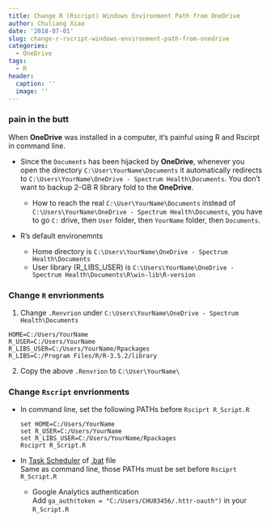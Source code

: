```yaml
---
title: Change R (Rscript) Windows Environment Path from OneDrive
author: Chuliang Xiao
date: '2018-07-01'
slug: change-r-rscript-windows-environment-path-from-onedrive
categories:
  - OneDrive
tags:
  - R
header:
  caption: ''
  image: ''
---
```


### pain in the butt
When **OneDrive** was installed in a computer, it's painful using R and Rscirpt in command line.  

* Since the `Documents` has been hijacked by **OneDrive**, whenever you open the directory `C:\User\YourName\Documents` it automatically redirects to `C:\Users\YourName\OneDrive - Spectrum Health\Documents`. You don't want to backup 2-GB R library fold to the **OneDrive**.   
    
    + How to reach the real `C:\User\YourName\Documents` instead of `C:\Users\YourName\OneDrive - Spectrum Health\Documents`, you have to go `C:` drive, then `User` folder, then `YourName` folder, then `Documents`.   
    
* R's default environemnts  
  + Home directory is `C:\Users\YourName\OneDrive - Spectrum Health\Documents`
  + User library (R_LIBS_USER) is `C:\Users\YourName\OneDrive - Spectrum Health\Documents\R\win-lib\R-version`  

### Change `R` envrionments
(1) Change `.Renvrion` under `C:\Users\YourName\OneDrive - Spectrum Health\Documents`
  ```
  HOME=C:/Users/YourName
  R_USER=C:/Users/YourName
  R_LIBS_USER=C:/Users/YourName/Rpackages
  R_LIBS=C:/Program Files/R/R-3.5.2/library
  ```
(2) Copy the above `.Renvrion` to `C:\User\YourName\` 

### Change `Rscript` envrionments
* In command line, set the following PATHs before `Rsciprt R_Script.R`
  ```
  set HOME=C:/Users/YourName
  set R_USER=C:/Users/YourName
  set R_LIBS_USER=C:/Users/YourName/Rpackages
  Rsciprt R_Script.R
  ```
* In [Task Scheduler](https://docs.microsoft.com/en-us/windows/desktop/taskschd/task-scheduler-start-page) of [.bat](https://en.wikipedia.org/wiki/Batch_file) file   
  Same as command line, those PATHs must be set before `Rsciprt R_Script.R` 
  + Google Analytics authentication   
    Add `ga_auth(token = "C:/Users/CHU83456/.httr-oauth")` in your `R_Script.R`
